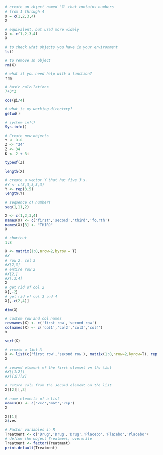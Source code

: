 ```r
# create an object named "X" that contains numbers
# from 1 through 4
X = c(1,2,3,4)
X

# equivalent, but used more widely 
X <- c(1,2,3,4)
X

# to check what objects you have in your environment
ls()

# to remove an object
rm(X)

# what if you need help with a function?
?rm

# basic calculations
7+3*2

cos(pi/4)

# what is my working directory?
getwd()

# system info?
Sys.info()

# Create new objects
Y <- 3.6
Z <- "34"
Z <- 34
K <- 2 + 3i

typeof(Z)

length(X)
```


```r
# create a vector Y that has five 3's.
#Y <- c(3,3,3,3,3)
Y <- rep(3,5)
length(Y)
```


```r
# sequence of numbers
seq(1,11,2)
```

```r
X <- c(1,2,3,4)
names(X) <- c('first','second','third','fourth')
names(X)[3] <- "THIRD"
X
```


```r
# shortcut
1:8
```

```r
X <- matrix(1:8,nrow=2,byrow = T)
#X
# row 2, col 3
#X[2,3]
# entire row 2
#X[2,]
#X[,3:4]
X
# get rid of col 2
X[,-2]
# get rid of col 2 and 4
X[,-c(2,4)]
```
```r
dim(X)
```

```r
# custom row and col names
rownames(X) <- c('first row','second row')
colnames(X) <- c('col1','col2','col3','col4')
X
```

```r
sqrt(X)
```

```r
# create a list X
X <- list(c('first row','second row'), matrix(1:8,nrow=2,byrow=T), rep(3,5))
X

# second element of the first element on the list
#X[[1:2]]
#X[[1]][2]

# return col3 from the second element on the list
X[[2]][,3]
```

```r
# name elements of a list
names(X) <- c('vec','mat','rep')
X
```
```r
X[[1]]
X$vec
```

```r
# Factor variables in R
Treatment <- c('Drug','Drug','Drug','Placebo','Placebo','Placebo')
# define the object Treatment, overwrite
Treatment <- factor(Treatment)
print.default(Treatment)
```



